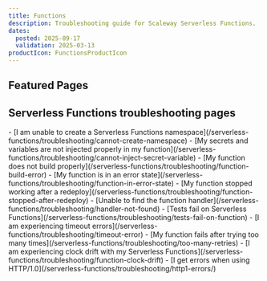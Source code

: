 ```yaml
---
title: Functions
description: Troubleshooting guide for Scaleway Serverless Functions.
dates:
  posted: 2025-09-17
  validation: 2025-03-13
productIcon: FunctionsProductIcon
---
```


<ProductHeader
  productName="Functions troubleshooting"
  productLogo="functions"
  description="Find resources for resolving issues with Scaleway Serverless Functions."
/>

## Featured Pages

<Grid>
    <Card
      title="Serverless Functions FAQ"
      description="General info on Serverless Functions."
      url="/serverless-functions/faq"
      label="See more"
    />
    <Card
      title="Methods to deploy Serverless Functions"
      description="Find the best way to deploy Functions."
      url="/serverless-functions/reference-content/deploy-function/"
      label="See more"
    />
    <Card
      title="Functions limitations"
      description="Technical limitations of Serverless Functions."
      url="/serverless-functions/reference-content/functions-limitations/"
      label="See more"
    />
</Grid>
<Grid>
    <Card
      title="Serverless Functions billing"
      description="Detailed pricing model."
      url="/serverless-functions/reference-content/functions-billing/"
      label="See more"
    />
    <Card
      title="Serverless Functions handler reference"
      description="Understand the behavior of handlers."
      url="/serverless-functions/reference-content/functions-handlers/"
      label="See more"
    />
    <Card
      title="Differences between Serverless Jobs, Containers and Functions"
      description="Differences between Serverless products."
      url="/serverless-functions/reference-content/difference-jobs-functions-containers/"
      label="See more"
    />
</Grid>

## Serverless Functions troubleshooting pages

<LinksList>
  - [I am unable to create a Serverless Functions namespace](/serverless-functions/troubleshooting/cannot-create-namespace)
  - [My secrets and variables are not injected properly in my function](/serverless-functions/troubleshooting/cannot-inject-secret-variable)
  - [My function does not build properly](/serverless-functions/troubleshooting/function-build-error)
  - [My function is in an error state](/serverless-functions/troubleshooting/function-in-error-state)
  - [My function stopped working after a redeploy](/serverless-functions/troubleshooting/function-stopped-after-redeploy)
  - [Unable to find the function handler](/serverless-functions/troubleshooting/handler-not-found)
  - [Tests fail on Serverless Functions](/serverless-functions/troubleshooting/tests-fail-on-function)
  - [I am experiencing timeout errors](/serverless-functions/troubleshooting/timeout-error)
  - [My function fails after trying too many times](/serverless-functions/troubleshooting/too-many-retries)
  - [I am experiencing clock drift with my Serverless Functions](/serverless-functions/troubleshooting/function-clock-drift)
  - [I get errors when using HTTP/1.0](/serverless-functions/troubleshooting/http1-errors/)
</LinksList>
